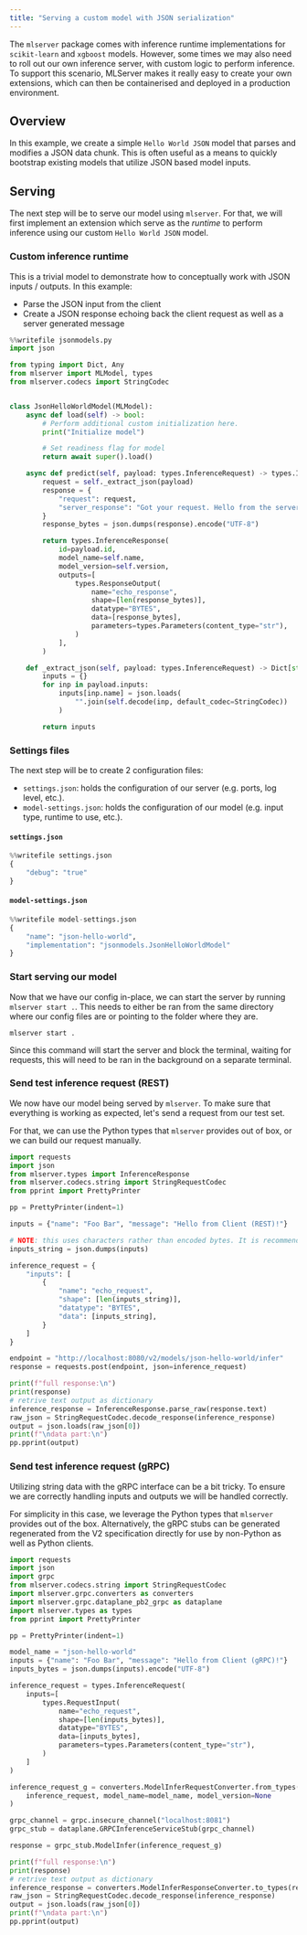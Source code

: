 ```yaml
---
title: "Serving a custom model with JSON serialization"
---
```


The `mlserver` package comes with inference runtime implementations for `scikit-learn` and `xgboost` models.
However, some times we may also need to roll out our own inference server, with custom logic to perform inference.
To support this scenario, MLServer makes it really easy to create your own extensions, which can then be containerised and deployed in a production environment.

## Overview

In this example, we create a simple `Hello World JSON` model that parses and modifies a JSON data chunk. This is often useful as a means to
quickly bootstrap existing models that utilize JSON based model inputs.

## Serving

The next step will be to serve our model using `mlserver`. 
For that, we will first implement an extension which serve as the _runtime_ to perform inference using our custom `Hello World JSON` model.

### Custom inference runtime

This is a trivial model to demonstrate how to conceptually work with JSON inputs / outputs. In this example:

- Parse the JSON input from the client
- Create a JSON response echoing back the client request as well as a server generated message



```python
%%writefile jsonmodels.py
import json

from typing import Dict, Any
from mlserver import MLModel, types
from mlserver.codecs import StringCodec


class JsonHelloWorldModel(MLModel):
    async def load(self) -> bool:
        # Perform additional custom initialization here.
        print("Initialize model")

        # Set readiness flag for model
        return await super().load()

    async def predict(self, payload: types.InferenceRequest) -> types.InferenceResponse:
        request = self._extract_json(payload)
        response = {
            "request": request,
            "server_response": "Got your request. Hello from the server.",
        }
        response_bytes = json.dumps(response).encode("UTF-8")

        return types.InferenceResponse(
            id=payload.id,
            model_name=self.name,
            model_version=self.version,
            outputs=[
                types.ResponseOutput(
                    name="echo_response",
                    shape=[len(response_bytes)],
                    datatype="BYTES",
                    data=[response_bytes],
                    parameters=types.Parameters(content_type="str"),
                )
            ],
        )

    def _extract_json(self, payload: types.InferenceRequest) -> Dict[str, Any]:
        inputs = {}
        for inp in payload.inputs:
            inputs[inp.name] = json.loads(
                "".join(self.decode(inp, default_codec=StringCodec))
            )

        return inputs

```

### Settings files

The next step will be to create 2 configuration files: 

- `settings.json`: holds the configuration of our server (e.g. ports, log level, etc.).
- `model-settings.json`: holds the configuration of our model (e.g. input type, runtime to use, etc.).

#### `settings.json`


```python
%%writefile settings.json
{
    "debug": "true"
}
```

#### `model-settings.json`


```python
%%writefile model-settings.json
{
    "name": "json-hello-world",
    "implementation": "jsonmodels.JsonHelloWorldModel"
}
```

### Start serving our model

Now that we have our config in-place, we can start the server by running `mlserver start .`. This needs to either be ran from the same directory where our config files are or pointing to the folder where they are.

```shell
mlserver start .
```

Since this command will start the server and block the terminal, waiting for requests, this will need to be ran in the background on a separate terminal.

### Send test inference request (REST)


We now have our model being served by `mlserver`.
To make sure that everything is working as expected, let's send a request from our test set.

For that, we can use the Python types that `mlserver` provides out of box, or we can build our request manually.


```python
import requests
import json
from mlserver.types import InferenceResponse
from mlserver.codecs.string import StringRequestCodec
from pprint import PrettyPrinter

pp = PrettyPrinter(indent=1)

inputs = {"name": "Foo Bar", "message": "Hello from Client (REST)!"}

# NOTE: this uses characters rather than encoded bytes. It is recommended that you use the `mlserver` types to assist in the correct encoding.
inputs_string = json.dumps(inputs)

inference_request = {
    "inputs": [
        {
            "name": "echo_request",
            "shape": [len(inputs_string)],
            "datatype": "BYTES",
            "data": [inputs_string],
        }
    ]
}

endpoint = "http://localhost:8080/v2/models/json-hello-world/infer"
response = requests.post(endpoint, json=inference_request)

print(f"full response:\n")
print(response)
# retrive text output as dictionary
inference_response = InferenceResponse.parse_raw(response.text)
raw_json = StringRequestCodec.decode_response(inference_response)
output = json.loads(raw_json[0])
print(f"\ndata part:\n")
pp.pprint(output)
```

### Send test inference request (gRPC)


Utilizing string data with the gRPC interface can be a bit tricky. To ensure we are correctly handling inputs and
outputs we will be handled correctly.

For simplicity in this case, we leverage the Python types that `mlserver` provides out of the box. Alternatively,
the gRPC stubs can be generated regenerated from the V2 specification directly for use by non-Python as well as 
Python clients.


```python
import requests
import json
import grpc
from mlserver.codecs.string import StringRequestCodec
import mlserver.grpc.converters as converters
import mlserver.grpc.dataplane_pb2_grpc as dataplane
import mlserver.types as types
from pprint import PrettyPrinter

pp = PrettyPrinter(indent=1)

model_name = "json-hello-world"
inputs = {"name": "Foo Bar", "message": "Hello from Client (gRPC)!"}
inputs_bytes = json.dumps(inputs).encode("UTF-8")

inference_request = types.InferenceRequest(
    inputs=[
        types.RequestInput(
            name="echo_request",
            shape=[len(inputs_bytes)],
            datatype="BYTES",
            data=[inputs_bytes],
            parameters=types.Parameters(content_type="str"),
        )
    ]
)

inference_request_g = converters.ModelInferRequestConverter.from_types(
    inference_request, model_name=model_name, model_version=None
)

grpc_channel = grpc.insecure_channel("localhost:8081")
grpc_stub = dataplane.GRPCInferenceServiceStub(grpc_channel)

response = grpc_stub.ModelInfer(inference_request_g)

print(f"full response:\n")
print(response)
# retrive text output as dictionary
inference_response = converters.ModelInferResponseConverter.to_types(response)
raw_json = StringRequestCodec.decode_response(inference_response)
output = json.loads(raw_json[0])
print(f"\ndata part:\n")
pp.pprint(output)
```
